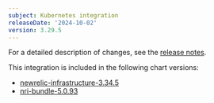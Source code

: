 ```yaml
---
subject: Kubernetes integration
releaseDate: '2024-10-02'
version: 3.29.5
---
```


For a detailed description of changes, see the [release notes](https://github.com/newrelic/nri-kubernetes/releases/tag/v3.29.5).

This integration is included in the following chart versions:
* [newrelic-infrastructure-3.34.5](https://github.com/newrelic/nri-kubernetes/releases/tag/newrelic-infrastructure-3.34.5)
* [nri-bundle-5.0.93](https://github.com/newrelic/helm-charts/releases/tag/nri-bundle-5.0.93)
